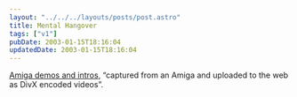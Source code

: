 ```yaml
---
layout: "../../../layouts/posts/post.astro"
title: Mental Hangover
tags: ["v1"]
pubDate: 2003-01-15T18:16:04
updatedDate: 2003-01-15T18:16:04
---
```


[Amiga demos and intros][1], &#8220;captured from an Amiga and uploaded to the web as DivX encoded videos&#8221;.

[1]: http://omr.planet-d.net/amidemos/
